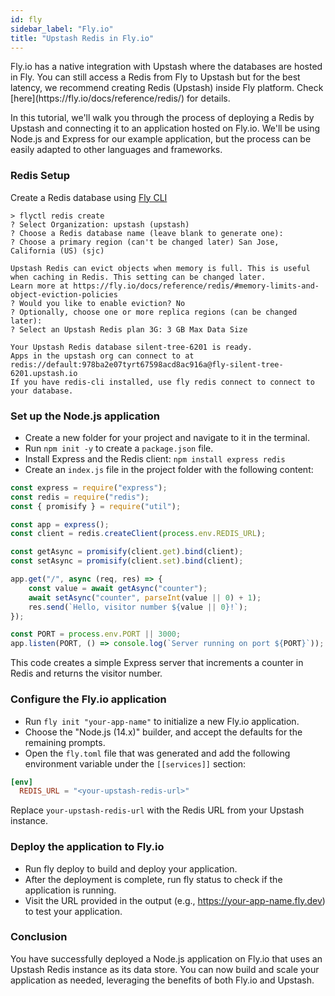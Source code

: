 ```yaml
---
id: fly
sidebar_label: "Fly.io"
title: "Upstash Redis in Fly.io"
---
```


<Info>
    Fly.io has a native integration with Upstash where the databases are hosted
    in Fly. You can still access a Redis from Fly to Upstash but for the best
    latency, we recommend creating Redis (Upstash) inside Fly platform. Check
    [here](https://fly.io/docs/reference/redis/) for details.
</Info>

In this tutorial, we'll walk you through the process of deploying a Redis by Upstash and connecting it to an application hosted on Fly.io. We'll be using Node.js and Express for our example application, but the process can be easily adapted to other languages and frameworks.

### Redis Setup

Create a Redis database using [Fly CLI](https://fly.io/docs/hands-on/install-flyctl/)

```shell
> flyctl redis create
? Select Organization: upstash (upstash)
? Choose a Redis database name (leave blank to generate one):
? Choose a primary region (can't be changed later) San Jose, California (US) (sjc)

Upstash Redis can evict objects when memory is full. This is useful when caching in Redis. This setting can be changed later.
Learn more at https://fly.io/docs/reference/redis/#memory-limits-and-object-eviction-policies
? Would you like to enable eviction? No
? Optionally, choose one or more replica regions (can be changed later):
? Select an Upstash Redis plan 3G: 3 GB Max Data Size

Your Upstash Redis database silent-tree-6201 is ready.
Apps in the upstash org can connect to at redis://default:978ba2e07tyrt67598acd8ac916a@fly-silent-tree-6201.upstash.io
If you have redis-cli installed, use fly redis connect to connect to your database.
```

### Set up the Node.js application

-   Create a new folder for your project and navigate to it in the terminal.
-   Run `npm init -y` to create a `package.json` file.
-   Install Express and the Redis client: `npm install express redis`
-   Create an `index.js` file in the project folder with the following content:

```js
const express = require("express");
const redis = require("redis");
const { promisify } = require("util");

const app = express();
const client = redis.createClient(process.env.REDIS_URL);

const getAsync = promisify(client.get).bind(client);
const setAsync = promisify(client.set).bind(client);

app.get("/", async (req, res) => {
    const value = await getAsync("counter");
    await setAsync("counter", parseInt(value || 0) + 1);
    res.send(`Hello, visitor number ${value || 0}!`);
});

const PORT = process.env.PORT || 3000;
app.listen(PORT, () => console.log(`Server running on port ${PORT}`));
```

This code creates a simple Express server that increments a counter in Redis and returns the visitor number.

### Configure the Fly.io application

-   Run `fly init "your-app-name"` to initialize a new Fly.io application.
-   Choose the "Node.js (14.x)" builder, and accept the defaults for the remaining prompts.
-   Open the `fly.toml` file that was generated and add the following environment variable under the `[[services]]` section:

```toml
[env]
  REDIS_URL = "<your-upstash-redis-url>"
```

Replace `your-upstash-redis-url` with the Redis URL from your Upstash instance.

### Deploy the application to Fly.io

-   Run fly deploy to build and deploy your application.
-   After the deployment is complete, run fly status to check if the application is running.
-   Visit the URL provided in the output (e.g., https://your-app-name.fly.dev) to test your application.

### Conclusion

You have successfully deployed a Node.js application on Fly.io that uses an Upstash Redis instance as its data store. You can now build and scale your application as needed, leveraging the benefits of both Fly.io and Upstash.
